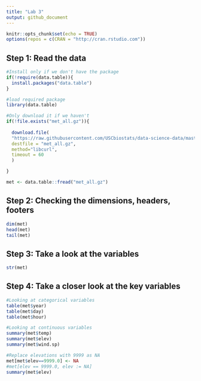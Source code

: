```yaml
---
title: "Lab 3"
output: github_document
---
```


```r
knitr::opts_chunk$set(echo = TRUE)
options(repos = c(CRAN = "http://cran.rstudio.com"))
```

## Step 1: Read the data

```r
#Install only if we don't have the package
if(!require(data.table)){
  install.packages("data.table")
}

#load required package
library(data.table)

#Only download it if we haven't
if(!file.exists("met_all.gz")){
  
  download.file(
  "https://raw.githubusercontent.com/USCbiostats/data-science-data/master/02_met/met_all.gz", 
  destfile = "met_all.gz", 
  method="libcurl", 
  timeout = 60
  )

}

met <- data.table::fread("met_all.gz")
```


## Step 2: Checking the dimensions, headers, footers
```r
dim(met)
head(met)
tail(met)
```

## Step 3: Take a look at the variables

```r
str(met)
```


## Step 4: Take a closer look at the key variables

```r
#Looking at categorical variables
table(met$year)
table(met$day)
table(met$hour)
```

```r
#Looking at continuous variables
summary(met$temp)
summary(met$elev)
summary(met$wind.sp)
```

```r
#Replace elevations with 9999 as NA
met[met$elev==9999.0] <- NA
#met[elev == 9999.0, elev := NA]
summary(met$elev)
```


